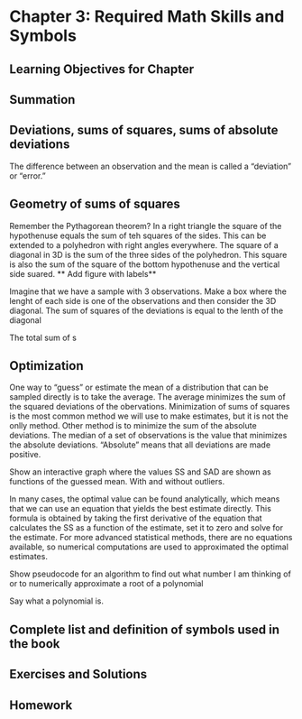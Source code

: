 # Chapter 3:  Required Math Skills and Symbols {#ch.math}

## Learning Objectives for Chapter

## Summation
## Deviations, sums of squares, sums of absolute deviations

The difference between an observation and the mean is called a "deviation" or "error."



## Geometry of sums of squares

Remember the Pythagorean theorem? In a right triangle the square of the hypothenuse equals the sum of teh squares of the sides. This can be extended to a polyhedron with right angles everywhere. The square of a diagonal in 3D is the sum of the three sides of the polyhedron. This square is also the sum of the square of the bottom hypothenuse and the vertical side suared. ** Add figure with labels** 

Imagine that we have a sample with 3 observations. Make a box where the lenght of each side is one of the observations and then consider the 3D diagonal. The sum of squares of the deviations is equal to the lenth of the diagonal

The total sum of s

## Optimization

One way to "guess" or estimate the mean of a distribution that can be sampled directly is to take the average. The average minimizes the sum of the squared deviations of the obervations. Minimization of sums of squares is the most common method we will use to make estimates, but it is not the onlly method. Other method is to minimize the sum of the absolute deviations. The median of a set of observations is the value that minimizes the absolute deviations. "Absolute" means that all deviations are made positive.

Show an interactive graph where the values SS and SAD are shown as functions of the guessed mean. With and without outliers.

In many cases, the optimal value can be found analytically, which means that we can use an equation that yields the best estimate directly. This formula is obtained by taking the first derivative of the equation that calculates the SS as a function of the estimate, set it to zero and solve for the estimate. For more advanced statistical methods, there are no equations available, so numerical computations are used to approximated the optimal estimates.

Show pseudocode for an algorithm to find out what number I am thinking of or to numerically approximate a root of a polynomial

Say what a polynomial is.

## Complete list and definition of symbols used in the book



## Exercises and Solutions

## Homework

